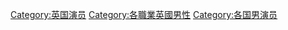 [[Category:英国演员|Category:英国演员]]
[[Category:各職業英國男性|Category:各職業英國男性]]
[[Category:各国男演员|Category:各国男演员]]